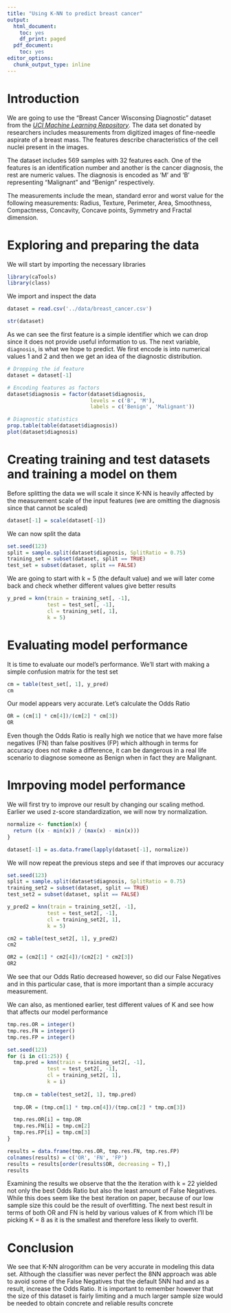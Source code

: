```yaml
---
title: "Using K-NN to predict breast cancer"
output:
  html_document:
    toc: yes
    df_print: paged
  pdf_document:
    toc: yes
editor_options:
  chunk_output_type: inline
---
```


# Introduction

We are going to use the "Breast Cancer Wisconsing Diagnostic" dataset from the
*[UCI Machine Learning Repository](https://archive.ics.uci.edu/ml/index.php)*.
The data set donated by researchers includes measurements from digitized images
of fine-needle aspirate of a breast mass. The features describe characteristics 
of the cell nuclei present in the images.\

The dataset includes 569 samples with 32 features each. One of the features is 
an identification number and another is the cancer diagnosis, the rest are
numeric values. The diagnosis is encoded as 'M' and 'B' representing "Malignant"
and "Benign" respectively.\

The measurements include the mean, standard error and worst value for the 
following measurements: Radius, Texture, Perimeter, Area, Smoothness, 
Compactness, Concavity, Concave points, Symmetry and Fractal dimension.

# Exploring and preparing the data

We will start by importing the necessary libraries
```r
library(caTools)
library(class)
```

We import and inspect the data
```r
dataset = read.csv('../data/breast_cancer.csv')

str(dataset)
```
As we can see the first feature is a simple identifier which we can drop since 
it does not provide useful information to us. The next variable, ``diagnosis``,
is what we hope to predict. We first encode is into numerical values 1 and 2 
and then we get an idea of the diagnostic distribution.
```r
# Dropping the id feature
dataset = dataset[-1]

# Encoding features as factors
dataset$diagnosis = factor(dataset$diagnosis, 
                           levels = c('B', 'M'), 
                           labels = c('Benign', 'Malignant'))

# Diagnostic statistics
prop.table(table(dataset$diagnosis))
plot(dataset$diagnosis)
```
# Creating training and test datasets and training a model on them

Before splitting the data we will scale it since K-NN is heavily affected by
the measurement scale of the input features (we are omitting the diagnosis
since that cannot be scaled) 
```r
dataset[-1] = scale(dataset[-1])
```

We can now split the data
```r
set.seed(123)
split = sample.split(dataset$diagnosis, SplitRatio = 0.75)
training_set = subset(dataset, split == TRUE)
test_set = subset(dataset, split == FALSE)
```

We are going to start with k = 5 (the default value) and we will later come 
back and check whether different values give better results
```r
y_pred = knn(train = training_set[, -1],
             test = test_set[, -1],
             cl = training_set[, 1],
             k = 5)
```

# Evaluating model performance
It is time to evaluate our model's performance. We'll start with making a simple
confusion matrix for the test set
```r
cm = table(test_set[, 1], y_pred)
cm
```
Our model appears very accurate. Let's calculate the Odds Ratio
```r
OR = (cm[1] * cm[4])/(cm[2] * cm[3])
OR
```
Even though the Odds Ratio is really high we notice that we have more false
negatives (FN) than false positives (FP) which although in terms for accuracy
does not make a difference, it can be dangerous in a real life scenario to
diagnose someone as Benign when in fact they are Malignant.

# Imrpoving model performance

We will first try to improve our result by changing our scaling method. Earlier
we used z-score standardization, we will now try normalization.
```r
normalize <- function(x) {
  return ((x - min(x)) / (max(x) - min(x)))
}

dataset[-1] = as.data.frame(lapply(dataset[-1], normalize))
```

We will now repeat the previous steps and see if that improves our accuracy
```r
set.seed(123)
split = sample.split(dataset$diagnosis, SplitRatio = 0.75)
training_set2 = subset(dataset, split == TRUE)
test_set2 = subset(dataset, split == FALSE)

y_pred2 = knn(train = training_set2[, -1],
             test = test_set2[, -1],
             cl = training_set2[, 1],
             k = 5)

cm2 = table(test_set2[, 1], y_pred2)
cm2

OR2 = (cm2[1] * cm2[4])/(cm2[2] * cm2[3])
OR2
```
We see that our Odds Ratio decreased however, so did our False Negatives and 
in this particular case, that is more important than a simple accuracy 
measurement.

We can also, as mentioned earlier, test different values of K and see how that
affects our model performance
```r
tmp.res.OR = integer()
tmp.res.FN = integer()
tmp.res.FP = integer()

set.seed(123)
for (i in c(1:25)) {
  tmp.pred = knn(train = training_set2[, -1],
             test = test_set2[, -1],
             cl = training_set2[, 1],
             k = i)
  
  tmp.cm = table(test_set2[, 1], tmp.pred)
  
  tmp.OR = (tmp.cm[1] * tmp.cm[4])/(tmp.cm[2] * tmp.cm[3])

  tmp.res.OR[i] = tmp.OR
  tmp.res.FN[i] = tmp.cm[2]
  tmp.res.FP[i] = tmp.cm[3]
}

results = data.frame(tmp.res.OR, tmp.res.FN, tmp.res.FP)
colnames(results) = c('OR', 'FN', 'FP')
results = results[order(results$OR, decreasing = T),]
results
```
Examining the results we observe that the the iteration with k = 22 yielded not 
only the best Odds Ratio but also the least amount of False Negatives. While 
this does seem like the best iteration on paper, because of our low sample size
this could be the result of overfitting. The next best result in terms of both 
OR and FN is held by various values of K from which I'll be picking K = 8 as it 
is the smallest and therefore less likely to overfit.

# Conclusion
We see that K-NN alrogorithm can be very accurate in modeling this data set. 
Although the classifier was never perfect the 8NN approach was able to avoid 
some of the False Negatives that the default 5NN had and as a result, increase
the Odds Ratio. It is important to remember however that the size of this
dataset is fairly limiting and a much larger sample size would be needed to 
obtain concrete and reliable results
concrete 
